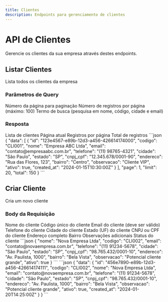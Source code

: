 ```yaml
---
title: Clientes
description: Endpoints para gerenciamento de clientes
---
```


# API de Clientes

Gerencie os clientes da sua empresa através destes endpoints.

## Listar Clientes

<ParamField path="GET" endpoint="/api/v1/clients">
  Lista todos os clientes da empresa
</ParamField>

### Parâmetros de Query

<ParamField query="page" type="number" default="1">
  Número da página para paginação
</ParamField>

<ParamField query="limit" type="number" default="20">
  Número de registros por página (máximo: 100)
</ParamField>

<ParamField query="search" type="string">
  Termo de busca (pesquisa em nome, código, cidade e email)
</ParamField>

### Resposta

<ResponseField name="data" type="array">
  Lista de clientes
</ResponseField>

<ResponseField name="page" type="number">
  Página atual
</ResponseField>

<ResponseField name="limit" type="number">
  Registros por página
</ResponseField>

<ResponseField name="total" type="number">
  Total de registros
</ResponseField>

<ResponseExample>
```json
{
  "data": [
    {
      "id": "123e4567-e89b-12d3-a456-426614174000",
      "codigo": "CLI001",
      "nome": "Empresa ABC Ltda",
      "email": "contato@empresaabc.com.br",
      "telefone": "(11) 98765-4321",
      "cidade": "São Paulo",
      "estado": "SP",
      "cnpj_cpf": "12.345.678/0001-90",
      "endereco": "Rua das Flores, 123",
      "bairro": "Centro",
      "observacao": "Cliente VIP",
      "ativo": true,
      "created_at": "2024-01-15T10:30:00Z"
    }
  ],
  "page": 1,
  "limit": 20,
  "total": 150
}
```
</ResponseExample>

## Criar Cliente

<ParamField path="POST" endpoint="/api/v1/clients">
  Cria um novo cliente
</ParamField>

### Body da Requisição

<ParamField body="nome" type="string" required>
  Nome do cliente
</ParamField>

<ParamField body="codigo" type="string">
  Código único do cliente
</ParamField>

<ParamField body="email" type="string">
  Email do cliente (deve ser válido)
</ParamField>

<ParamField body="telefone" type="string">
  Telefone do cliente
</ParamField>

<ParamField body="cidade" type="string">
  Cidade do cliente
</ParamField>

<ParamField body="estado" type="string">
  Estado (UF) do cliente
</ParamField>

<ParamField body="cnpj_cpf" type="string">
  CNPJ ou CPF do cliente
</ParamField>

<ParamField body="endereco" type="string">
  Endereço completo
</ParamField>

<ParamField body="bairro" type="string">
  Bairro
</ParamField>

<ParamField body="observacao" type="string">
  Observações adicionais
</ParamField>

<ParamField body="ativo" type="boolean" default="true">
  Status do cliente
</ParamField>

<RequestExample>
```json
{
  "nome": "Nova Empresa Ltda",
  "codigo": "CLI002",
  "email": "contato@novaempresa.com.br",
  "telefone": "(11) 91234-5678",
  "cidade": "São Paulo",
  "estado": "SP",
  "cnpj_cpf": "98.765.432/0001-10",
  "endereco": "Av. Paulista, 1000",
  "bairro": "Bela Vista",
  "observacao": "Potencial cliente grande",
  "ativo": true
}
```
</RequestExample>

<ResponseExample>
```json
{
  "data": {
    "id": "456e7890-e89b-12d3-a456-426614174111",
    "codigo": "CLI002",
    "nome": "Nova Empresa Ltda",
    "email": "contato@novaempresa.com.br",
    "telefone": "(11) 91234-5678",
    "cidade": "São Paulo",
    "estado": "SP",
    "cnpj_cpf": "98.765.432/0001-10",
    "endereco": "Av. Paulista, 1000",
    "bairro": "Bela Vista",
    "observacao": "Potencial cliente grande",
    "ativo": true,
    "created_at": "2024-01-20T14:25:00Z"
  }
}
```
</ResponseExample>